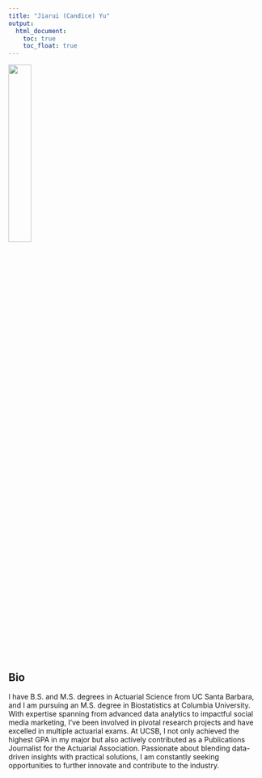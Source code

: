 ```yaml
---
title: "Jiarui (Candice) Yu"
output: 
  html_document:
    toc: true
    toc_float: true
---
```


<img src="headshot.jpg" style="width:30%">


## Bio


I have B.S. and M.S. degrees in Actuarial Science from UC Santa Barbara, and I am pursuing an M.S. degree in Biostatistics at Columbia University. With expertise spanning from advanced data analytics to impactful social media marketing, I've been involved in pivotal research projects and have excelled in multiple actuarial exams. At UCSB, I not only achieved the highest GPA in my major but also actively contributed as a Publications Journalist for the Actuarial Association. Passionate about blending data-driven insights with practical solutions, I am constantly seeking opportunities to further innovate and contribute to the industry.

